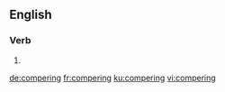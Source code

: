 
==English==

===Verb===
{{head|en|present participle}}

# {{present participle of|compere|lang=en|nocat=1}}

[[de:compering]]
[[fr:compering]]
[[ku:compering]]
[[vi:compering]]